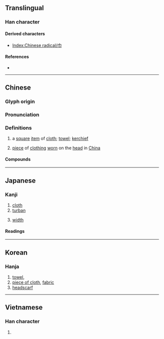 {{character info}}
{{character info|⼱}}
==Translingual==
{{stroke order|type=animate}}

===Han character===
{{Han char|rn=50|rad=巾|as=00|sn=3|four=40227|canj=LB|ids=⿻冂丨}}

====Derived characters====
* [[Index:Chinese radical/巾]]

====References====
* {{Han ref|kx=0327.200|dkj=08771|dj=0632.090|hdz=10727.170|uh=5DFE|ud=24062|bh=A479|bd=42105}}

----

==Chinese==
{{zh-forms}}

===Glyph origin===
{{Han etym}}

===Pronunciation===
{{zh-pron
|m=jīn
|m-s=
|dg=җин1
|c=gan1
|c-t=
|g=jin1
|h=pfs=kîn;gd=gin1
|j=jing1
|mb=gé̤ng
|md=gṳ̆ng
|mn=xm,qz,tp,hc,km,mg:kun/zz,kh,tn,tc,yl:kin/sx:kirn
|mn-t=geng1
|w=1jin
|x=jin1
|mc=y
|oc=y
|cat=n
}}

===Definitions===
{{zh-hanzi}}

# a [[square]] [[item]] of [[cloth]]; [[towel]]; [[kerchief]]
# {{lb|zh|historical}} [[piece]] of [[clothing]] [[worn]] on the [[head]] in [[China]]

====Compounds====
{{zh-der|巾仔|巾服|儒巾|巾箱本|侍巾櫛|巾幗|執巾櫛|巾舞|巾幘|巾袖無光|幘巾|幅巾|巾車|巾櫛|巾幗鬚眉|巾幗英雄|巾冠|宋頭巾|圍巾|大頭巾|布巾|唐巾|屎頭巾|三角巾|朝巾|手巾|方巾闊服|浴巾|板巾|林宗巾|方巾|方巾氣|汗巾兒|披巾|沾巾|手巾把子|浩然巾|枕巾|汗巾|毛巾被|毛巾|領巾|角巾|紙巾|餐巾|羅巾|紅巾|葛巾漉酒|綠頭巾|羽扇綸巾|鹿巾|角巾私第|雷巾|黃巾之亂|綸巾|綦巾|腰巾|頭巾氣|頭巾|網巾|鞨巾|諸葛巾|解巾|花巾著目|衣巾|黃巾|面巾|葛巾|祭巾}}

----

==Japanese==

===Kanji===
{{ja-kanji|grade=|rs=巾00}}

# [[cloth]]
# [[turban]]
# {{sense|abbreviation of {{m|ja|幅}}}} [[width]]

====Readings====
{{ja-readings
|goon=こん
|kanon=きん
|kanyoon=こ
|kun=きれ-, おおい, はば-
}}

----

==Korean==

===Hanja===
{{ko-hanja|수건|건}}

# [[towel]],
# [[piece of clothing|piece of cloth]], [[fabric]] 
# [[headscarf]]

----
==Vietnamese==

===Han character===
{{vi-hantu|[[cân]], [[khăn]], [[khân]]|rs=巾00}}

# {{rfdef|vi|sort=巾00}}

[[Category:CJKV radicals| ]]
